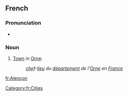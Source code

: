 ==French==
{{wikipedia|lang=fr}}

===Pronunciation===
* {{audio|Fr-Paris--Alençon.ogg|Audio (Paris)}}

===Noun===
{{infl|fr|proper noun}}

#[[town|Town]] in [[Orne]]:
#:''[[chef]]-[[lieu]] du [[département]] de l'[[Orne]] en [[France]]''

[[Category:fr:Cities]]

[[fr:Alençon]]